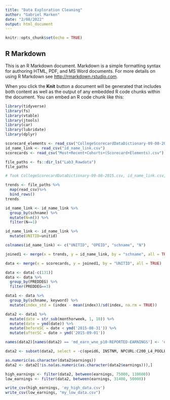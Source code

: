 ```yaml
---
title: "Data Exploration Cleaning"
author: "Gabriel Marken"
date: "2/08/2022"
output: html_document
---
```


```r
knitr::opts_chunk$set(echo = TRUE)
```

## R Markdown

This is an R Markdown document. Markdown is a simple formatting syntax for authoring HTML, PDF, and MS Word documents. For more details on using R Markdown see <http://rmarkdown.rstudio.com>.

When you click the **Knit** button a document will be generated that includes both content as well as the output of any embedded R code chunks within the document. You can embed an R code chunk like this:

```r
library(tidyverse)
library(fs)
library(vtable)
library(jtools)
library(car)
library(lubridate)
library(dplyr)
```

```r
scorecard_elements <- read_csv("CollegeScorecardDataDictionary-09-08-2015.csv")
id_name_link <- read_csv("id_name_link.csv")
scorecards <- read_csv("Most+Recent+Cohorts+(Scorecard+Elements).csv")

file_paths <- fs::dir_ls("Lab3_Rawdata")
file_paths

# Took CollegeScorecardDataDictionary-09-08-2015.csv, id_name_link.csv, and Most+Recent+Cohorts+(Scorecard+Elements).csv out of Lab3_Rawdata before running the map.

trends <- file_paths %>%
  map(read_csv)%>%
  bind_rows()
trends
```

```r
id_name_link <- id_name_link %>%
  group_by(schname) %>%
  mutate(N=n()) %>%
  filter(N==1)

id_name_link <- id_name_link %>%
  mutate(UNITID=unitid)

colnames(id_name_link) <- c("UNITID", "OPEID", "schname", "N")
```

```r
joined1 <- merge(x = trends, y = id_name_link, by = "schname", all = TRUE)
```

```r
data <- merge(x = scorecards, y = joined1, by = "UNITID", all = TRUE)
```

```r
data <- data[-c(131)]
data <- data %>%
  group_by(PREDDEG) %>%
  filter(PREDDEG==3)
```

```r
data1 <- data %>%
  group_by(schname, keyword) %>%
  mutate(index_std = (index - mean(index))/sd(index, na.rm = TRUE))

```

```r
data2 <- data1 %>%
  mutate(date = str_sub(monthorweek, 1, 10)) %>%
  mutate(date = ymd(date)) %>%
  mutate(beforeSC = date < ymd('2015-08-31')) %>%
  mutate(afterSC = date > ymd('2015-09-01'))

```

```r

names(data2)[names(data2) == 'md_earn_wne_p10-REPORTED-EARNINGS'] <- 'earnings'

data2 <- subset(data2, select = -c(opeid6, INSTNM, NPCURL:C200_L4_POOLED_SUPP))

as.numeric(as.character(data2$earnings))
data2 <- data2[!is.na(as.numeric(as.character(data2$earnings))),]
```

```r
high_earnings <- filter(data2, between(earnings, 75000, 110600))
low_earnings <- filter(data2, between(earnings, 31400, 50000))
```


```r
write_csv(high_earnings, 'my_high_data.csv')
write_csv(low_earnings, "my_low_data.csv")
```